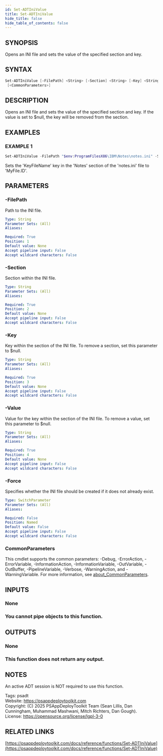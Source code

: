 ```yaml
---
id: Set-ADTIniValue
title: Set-ADTIniValue
hide_title: false
hide_table_of_contents: false
---
```


## SYNOPSIS

Opens an INI file and sets the value of the specified section and key.

## SYNTAX

```powershell
Set-ADTIniValue [-FilePath] <String> [-Section] <String> [-Key] <String> [-Value] <String> [-Force]
 [<CommonParameters>]
```

## DESCRIPTION

Opens an INI file and sets the value of the specified section and key.
If the value is set to $null, the key will be removed from the section.

## EXAMPLES

### EXAMPLE 1

```powershell
Set-ADTIniValue -FilePath "$env:ProgramFilesX86\IBM\Notes\notes.ini" -Section 'Notes' -Key 'KeyFileName' -Value 'MyFile.ID'
```

Sets the 'KeyFileName' key in the 'Notes' section of the 'notes.ini' file to 'MyFile.ID'.

## PARAMETERS

### -FilePath

Path to the INI file.

```yaml
Type: String
Parameter Sets: (All)
Aliases:

Required: True
Position: 1
Default value: None
Accept pipeline input: False
Accept wildcard characters: False
```

### -Section

Section within the INI file.

```yaml
Type: String
Parameter Sets: (All)
Aliases:

Required: True
Position: 2
Default value: None
Accept pipeline input: False
Accept wildcard characters: False
```

### -Key

Key within the section of the INI file.
To remove a section, set this parameter to $null.

```yaml
Type: String
Parameter Sets: (All)
Aliases:

Required: True
Position: 3
Default value: None
Accept pipeline input: False
Accept wildcard characters: False
```

### -Value

Value for the key within the section of the INI file.
To remove a value, set this parameter to $null.

```yaml
Type: String
Parameter Sets: (All)
Aliases:

Required: True
Position: 4
Default value: None
Accept pipeline input: False
Accept wildcard characters: False
```

### -Force

Specifies whether the INI file should be created if it does not already exist.

```yaml
Type: SwitchParameter
Parameter Sets: (All)
Aliases:

Required: False
Position: Named
Default value: False
Accept pipeline input: False
Accept wildcard characters: False
```

### CommonParameters

This cmdlet supports the common parameters: -Debug, -ErrorAction, -ErrorVariable, -InformationAction, -InformationVariable, -OutVariable, -OutBuffer, -PipelineVariable, -Verbose, -WarningAction, and -WarningVariable. For more information, see [about_CommonParameters](http://go.microsoft.com/fwlink/?LinkID=113216).

## INPUTS

### None

### You cannot pipe objects to this function.
## OUTPUTS

### None

### This function does not return any output.
## NOTES
An active ADT session is NOT required to use this function.

Tags: psadt<br />
Website: https://psappdeploytoolkit.com<br />
Copyright: (C) 2025 PSAppDeployToolkit Team (Sean Lillis, Dan Cunningham, Muhammad Mashwani, Mitch Richters, Dan Gough).<br />
License: https://opensource.org/license/lgpl-3-0

## RELATED LINKS

[https://psappdeploytoolkit.com/docs/reference/functions/Set-ADTIniValue](https://psappdeploytoolkit.com/docs/reference/functions/Set-ADTIniValue)
